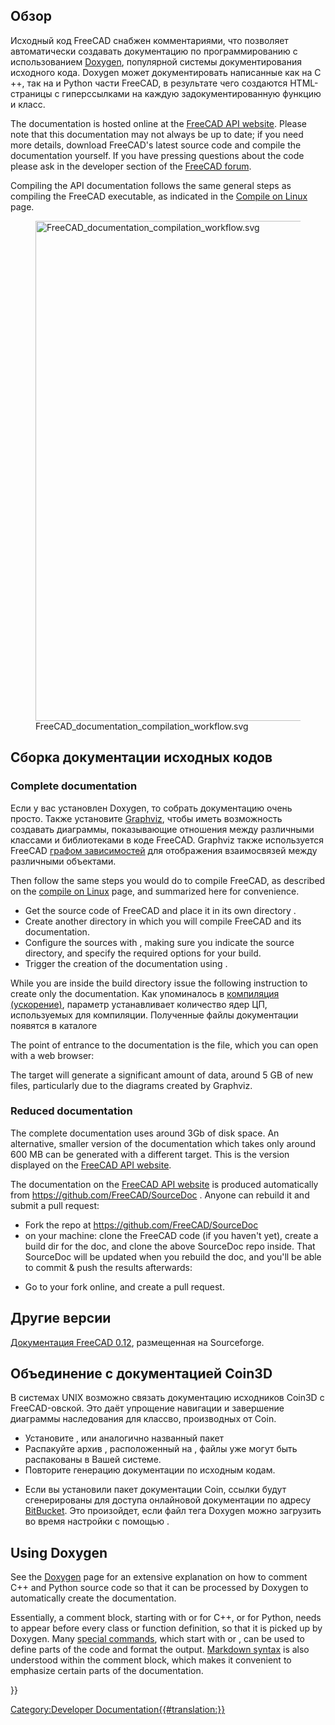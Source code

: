 <languages/>

<div class="mw-translate-fuzzy">
{{Docnav/ru
|[[Extra python modules/ru|Дополнительные модули Python]]
|[[List of Commands/ru|Список комманд]]
}}
</div>

{{TOCright}}

== Обзор ==
Исходный код FreeCAD снабжен комментариями, что позволяет автоматически создавать документацию по программированию с использованием [[Doxygen/ru|Doxygen]], популярной системы документирования исходного кода. Doxygen может документировать написанные как на C ++, так на и Python части FreeCAD, в результате чего создаются HTML-страницы с гиперссылками на каждую задокументированную функцию и класс.

The documentation is hosted online at the [https://freecad.github.io/SourceDoc/ FreeCAD API website]. Please note that this documentation may not always be up to date; if you need more details, download FreeCAD's latest source code and compile the documentation yourself. If you have pressing questions about the code please ask in the developer section of the [https://forum.freecad.org/index.php FreeCAD forum].

Compiling the API documentation follows the same general steps as compiling the FreeCAD executable, as indicated in the [[Compile_on_Linux|Compile on Linux]] page.

[[File:FreeCAD_documentation_compilation_workflow.svg|800px]]

{{Caption|General workflow to compile FreeCAD's programming documentation. The Doxygen and Graphviz packages must be in the system, as well as the FreeCAD source code itself. CMake configures the system so that with a single make instruction the documentation for the the entire project is compiled into many HTML files with diagrams.}}

<span id="Build_source_documentation"></span>
== Сборка документации исходных кодов ==

=== Complete documentation ===

Если у вас установлен Doxygen, то собрать документацию очень просто. Также установите [https://www.graphviz.org/ Graphviz], чтобы иметь возможность создавать диаграммы, показывающие отношения между различными классами и библиотеками в коде FreeCAD. Graphviz также используется FreeCAD [[Std_DependencyGraph | графом зависимостей]] для отображения взаимосвязей между различными объектами.
{{Code|code=
sudo apt install doxygen graphviz
}}

Then follow the same steps you would do to compile FreeCAD, as described on the [[Compile_on_Linux|compile on Linux]] page, and summarized here for convenience.
* Get the source code of FreeCAD and place it in its own directory {{incode|freecad-source}}.
* Create another directory {{incode|freecad-build}} in which you will compile FreeCAD and its documentation.
* Configure the sources with {{incode|cmake}}, making sure you indicate the source directory, and specify the required options for your build.
* Trigger the creation of the documentation using {{incode|make}}.
{{Code|code=
git clone https://github.com/FreeCAD/FreeCAD.git freecad-source
mkdir freecad-build
cd freecad-build
cmake -DBUILD_QT5=ON -DPYTHON_EXECUTABLE=/usr/bin/python3 ../freecad-source
}}

While you are inside the build directory issue the following instruction to create only the documentation.
{{Code|code=
make -j$(nproc --ignore=2) DevDoc
}}
Как упоминалось в [[Compiling (Speeding up)/ru|компиляция (ускорение)]], параметр {{incode|-j}} устанавливает количество ядер ЦП, используемых для компиляции. Полученные файлы документации появятся в каталоге
{{Code|code=
freecad-build/doc/SourceDocu/html/
}}

The point of entrance to the documentation is the {{incode|index.html}} file, which you can open with a web browser:
{{Code|code=
xdg-open freecad-build/doc/SourceDocu/html/index.html
}}

The {{incode|DevDoc}} target will generate a significant amount of data, around 5 GB of new files, particularly due to the diagrams created by Graphviz.

=== Reduced documentation ===

The complete documentation uses around 3Gb of disk space. An alternative, smaller version of the documentation which takes only around 600 MB can be generated with a different target. This is the version displayed on the [https://freecad.github.io/SourceDoc/ FreeCAD API website].
{{Code|code=
make -j$(nproc --ignore=2) WebDoc
}}

The documentation on the [https://freecad.github.io/SourceDoc/ FreeCAD API website] is produced automatically from https://github.com/FreeCAD/SourceDoc . Anyone can rebuild it and submit a pull request:

* Fork the repo at https://github.com/FreeCAD/SourceDoc
* on your machine: clone the FreeCAD code (if you haven't yet), create a build dir for the doc, and clone the above SourceDoc repo inside. That SourceDoc will be updated when you rebuild the doc, and you'll be able to commit & push the results afterwards:
{{Code|code=
git clone https://github.com/FreeCAD/FreeCAD
cd FreeCAD
mkdir build
cd build
mkdir -p doc/SourceDocu/html
cd doc/SourceDocu/html
git clone your-fork-url
cd ../../..
cmake -DBUILD_QT5=ON -DPYTHON_EXECUTABLE=/usr/bin/python3 ..
make WebDoc
cd doc/SourceDocu/html
git commit
git push
}}
* Go to your fork online, and create a pull request.

<div class="mw-translate-fuzzy">
== Другие версии ==
[http://free-cad.sf.net/SrcDocu/index.html Документация FreeCAD 0.12], размещенная на Sourceforge.
</div>

<span id="Integrate_Coin3D_documentation"></span>
== Объединение с документацией Coin3D ==

В системах UNIX возможно связать документацию исходников Coin3D с FreeCAD-овской. Это даёт упрощение навигации и завершение диаграммы наследования для классво, производных от Coin.

* Установите {{incode|libcoin-doc}}, {{incode|libcoin80-doc}} или аналогично названный пакет
* Распакуйте архив {{incode|coin.tar.gz}}, расположенный на {{incode|/usr/share/doc/libcoin-doc/html}}, файлы уже могут быть распакованы в Вашей системе.
* Повторите генерацию документации по исходным кодам.

* Если вы установили пакет документации Coin, ссылки будут сгенерированы для доступа онлайновой документации по адресу [https://coin3d.bitbucket.io/Coin/ BitBucket]. Это произойдет, если файл тега Doxygen можно загрузить во время настройки с помощью {{incode|wget}}.

== Using Doxygen ==

See the [[Doxygen|Doxygen]] page for an extensive explanation on how to comment C++ and Python source code so that it can be processed by Doxygen to automatically create the documentation.

Essentially, a comment block, starting with {{incode|/**}} or {{incode|///}} for C++, or {{incode|##}} for Python, needs to appear before every class or function definition, so that it is picked up by Doxygen. Many [[Doxygen#Doxygen markup|special commands]], which start with {{incode|\}} or {{incode|@}}, can be used to define parts of the code and format the output. [[Doxygen#Markdown support|Markdown syntax]] is also understood within the comment block, which makes it convenient to emphasize certain parts of the documentation.
{{Code|code=
/**
 * Returns the name of the workbench object.
 */
std::string name() const;

/**
 * Set the name to the workbench object.
 */
void setName(const std::string&);

/// remove the added TaskWatcher
void removeTaskWatcher(void);
}}


<div class="mw-translate-fuzzy">
{{Docnav/ru
|[[Extra python modules/ru|Дополнительные модули Python]]
|[[List of Commands/ru|Список комманд]]
}}
</div>

{{Userdocnavi{{#translation:}}}}
[[Category:Developer Documentation{{#translation:}}]]
{{clear}}